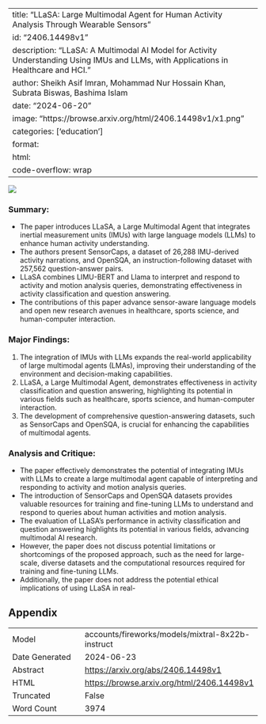 
---
title: "LLaSA: Large Multimodal Agent for Human Activity Analysis Through Wearable Sensors"
id: "2406.14498v1"
description: "LLaSA: A Multimodal AI Model for Activity Understanding Using IMUs and LLMs, with Applications in Healthcare and HCI."
author: Sheikh Asif Imran, Mohammad Nur Hossain Khan, Subrata Biswas, Bashima Islam
date: "2024-06-20"
image: "https://browse.arxiv.org/html/2406.14498v1/x1.png"
categories: ['education']
format:
  html:
    code-overflow: wrap
---

![](https://browse.arxiv.org/html/2406.14498v1/x1.png)

### Summary:

- The paper introduces LLaSA, a Large Multimodal Agent that integrates inertial measurement units (IMUs) with large language models (LLMs) to enhance human activity understanding.
- The authors present SensorCaps, a dataset of 26,288 IMU-derived activity narrations, and OpenSQA, an instruction-following dataset with 257,562 question-answer pairs.
- LLaSA combines LIMU-BERT and Llama to interpret and respond to activity and motion analysis queries, demonstrating effectiveness in activity classification and question answering.
- The contributions of this paper advance sensor-aware language models and open new research avenues in healthcare, sports science, and human-computer interaction.

### Major Findings:

1. The integration of IMUs with LLMs expands the real-world applicability of large multimodal agents (LMAs), improving their understanding of the environment and decision-making capabilities.
2. LLaSA, a Large Multimodal Agent, demonstrates effectiveness in activity classification and question answering, highlighting its potential in various fields such as healthcare, sports science, and human-computer interaction.
3. The development of comprehensive question-answering datasets, such as SensorCaps and OpenSQA, is crucial for enhancing the capabilities of multimodal agents.

### Analysis and Critique:

- The paper effectively demonstrates the potential of integrating IMUs with LLMs to create a large multimodal agent capable of interpreting and responding to activity and motion analysis queries.
- The introduction of SensorCaps and OpenSQA datasets provides valuable resources for training and fine-tuning LLMs to understand and respond to queries about human activities and motion analysis.
- The evaluation of LLaSA's performance in activity classification and question answering highlights its potential in various fields, advancing multimodal AI research.
- However, the paper does not discuss potential limitations or shortcomings of the proposed approach, such as the need for large-scale, diverse datasets and the computational resources required for training and fine-tuning LLMs.
- Additionally, the paper does not address the potential ethical implications of using LLaSA in real-

## Appendix

|          |          |
|----------|----------|
| Model     | accounts/fireworks/models/mixtral-8x22b-instruct       |
| Date Generated     | 2024-06-23       |
| Abstract | [https://arxiv.org/abs/2406.14498v1](https://arxiv.org/abs/2406.14498v1)        |
| HTML     | [https://browse.arxiv.org/html/2406.14498v1](https://browse.arxiv.org/html/2406.14498v1)       |
| Truncated       | False       |
| Word Count       | 3974       |